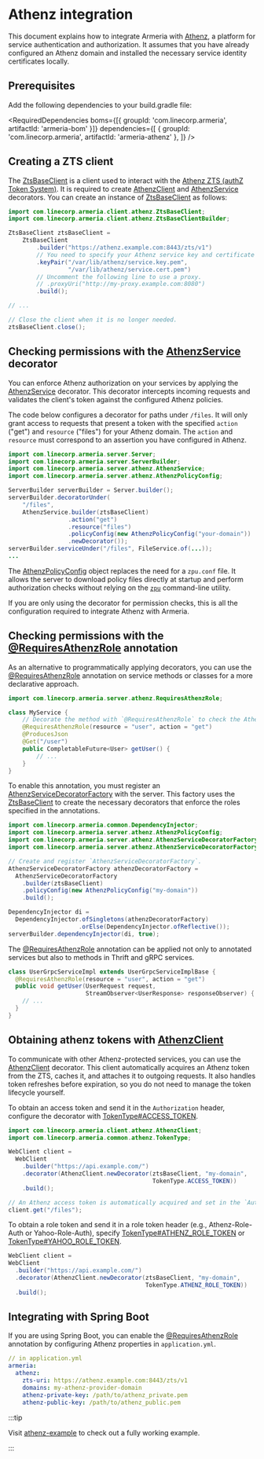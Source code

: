 
# Athenz integration

This document explains how to integrate Armeria with [Athenz](https://www.athenz.io/), a platform for service
authentication and authorization. It assumes that you have already configured an Athenz domain and installed
the necessary service identity certificates locally.

## Prerequisites

Add the following dependencies to your build.gradle file:

<RequiredDependencies
  boms={[{ groupId: 'com.linecorp.armeria', artifactId: 'armeria-bom' }]}
  dependencies={[
    { groupId: 'com.linecorp.armeria', artifactId: 'armeria-athenz' },
  ]}
/>

## Creating a ZTS client

The [ZtsBaseClient](type) is a client used to interact with the [Athenz ZTS (authZ Token System)](https://athenz.github.io/athenz/system_view/#zts-authz-token-system).
It is required to create [AthenzClient](type) and [AthenzService](type) decorators.
You can create an instance of [ZtsBaseClient](type) as follows:

```java
import com.linecorp.armeria.client.athenz.ZtsBaseClient;
import com.linecorp.armeria.client.athenz.ZtsBaseClientBuilder;

ZtsBaseClient ztsBaseClient =
    ZtsBaseClient
        .builder("https://athenz.example.com:8443/zts/v1")
        // You need to specify your Athenz service key and certificate files.
        .keyPair("/var/lib/athenz/service.key.pem",
                 "/var/lib/athenz/service.cert.pem")
        // Uncomment the following line to use a proxy.
        // .proxyUri("http://my-proxy.example.com:8080")
        .build();

// ...

// Close the client when it is no longer needed.
ztsBaseClient.close();
```

## Checking permissions with the [AthenzService](type) decorator

You can enforce Athenz authorization on your services by applying the [AthenzService](type) decorator.
This decorator intercepts incoming requests and validates the client's token against the configured Athenz policies.

The code below configures a decorator for paths under `/files`. It will only grant access to requests that
present a token with the specified `action` ("get") and `resource` ("files") for your Athenz domain.
The `action` and `resource` must correspond to an assertion you have configured in Athenz.

```java
import com.linecorp.armeria.server.Server;
import com.linecorp.armeria.server.ServerBuilder;
import com.linecorp.armeria.server.athenz.AthenzService;
import com.linecorp.armeria.server.athenz.AthenzPolicyConfig;

ServerBuilder serverBuilder = Server.builder();
serverBuilder.decoratorUnder(
    "/files",
    AthenzService.builder(ztsBaseClient)
                 .action("get")
                 .resource("files")
                 .policyConfig(new AthenzPolicyConfig("your-domain"))
                 .newDecorator());
serverBuilder.serviceUnder("/files", FileService.of(...));
...
```

The [AthenzPolicyConfig](type) object replaces the need for a `zpu.conf` file. It allows the server to download
policy files directly at startup and perform authorization checks without relying on the [`zpu`](https://athenz.github.io/athenz/setup_zpu/)
command-line utility.

If you are only using the decorator for permission checks, this is all the configuration required to integrate Athenz with Armeria.

## Checking permissions with the [@RequiresAthenzRole](type) annotation

As an alternative to programmatically applying decorators, you can use the [@RequiresAthenzRole](type) annotation
on service methods or classes for a more declarative approach.

```java
import com.linecorp.armeria.server.athenz.RequiresAthenzRole;

class MyService {
    // Decorate the method with `@RequiresAthenzRole` to check the Athenz role.
    @RequiresAthenzRole(resource = "user", action = "get")
    @ProducesJson
    @Get("/user")
    public CompletableFuture<User> getUser() {
        // ...
    }
}
```

To enable this annotation, you must register an [AthenzServiceDecoratorFactory](type) with the server.
This factory uses the [ZtsBaseClient](type) to create the necessary decorators that enforce the roles specified
in the annotations.

```java
import com.linecorp.armeria.common.DependencyInjector;
import com.linecorp.armeria.server.athenz.AthenzPolicyConfig;
import com.linecorp.armeria.server.athenz.AthenzServiceDecoratorFactory;
import com.linecorp.armeria.server.athenz.AthenzServiceDecoratorFactoryBuilder;

// Create and register `AthenzServiceDecoratorFactory`.
AthenzServiceDecoratorFactory athenzDecoratorFactory =
  AthenzServiceDecoratorFactory
    .builder(ztsBaseClient)
    .policyConfig(new AthenzPolicyConfig("my-domain"))
    .build();

DependencyInjector di =
  DependencyInjector.ofSingletons(athenzDecoratorFactory)
                    .orElse(DependencyInjector.ofReflective());
serverBuilder.dependencyInjector(di, true);
```

The [@RequiresAthenzRole](type) annotation can be applied not only to annotated services but also to methods in
Thrift and gRPC services.

```java
class UserGrpcServiceImpl extends UserGrpcServiceImplBase {
  @RequiresAthenzRole(resource = "user", action = "get")
  public void getUser(UserRequest request,
                      StreamObserver<UserResponse> responseObserver) {
    // ...
  }
}
```

## Obtaining athenz tokens with [AthenzClient](type)

To communicate with other Athenz-protected services, you can use the [AthenzClient](type) decorator.
This client automatically acquires an Athenz token from the ZTS, caches it, and attaches it to outgoing requests.
It also handles token refreshes before expiration, so you do not need to manage the token lifecycle yourself.

To obtain an access token and send it in the `Authorization` header, configure the decorator with [TokenType#ACCESS_TOKEN](type).

```java
import com.linecorp.armeria.client.athenz.AthenzClient;
import com.linecorp.armeria.common.athenz.TokenType;

WebClient client =
  WebClient
    .builder("https://api.example.com/")
    .decorator(AthenzClient.newDecorator(ztsBaseClient, "my-domain",
                                         TokenType.ACCESS_TOKEN))
    .build();

// An Athenz access token is automatically acquired and set in the `Authorization` header.
client.get("/files");
```

To obtain a role token and send it in a role token header (e.g., Athenz-Role-Auth or Yahoo-Role-Auth), specify
[TokenType#ATHENZ_ROLE_TOKEN](type) or [TokenType#YAHOO_ROLE_TOKEN](type).

```java
WebClient client =
WebClient
  .builder("https://api.example.com/")
  .decorator(AthenzClient.newDecorator(ztsBaseClient, "my-domain",
                                       TokenType.ATHENZ_ROLE_TOKEN))
  .build();
```

## Integrating with Spring Boot

If you are using Spring Boot, you can enable the [@RequiresAthenzRole](type) annotation
by configuring Athenz properties in `application.yml`.

```yaml
// in application.yml
armeria:
  athenz:
    zts-uri: https://athenz.example.com:8443/zts/v1
    domains: my-athenz-provider-domain
    athenz-private-key: /path/to/athenz_private.pem
    athenz-public-key: /path/to/athenz_public.pem
```

:::tip

Visit [athenz-example](https://github.com/line/armeria/tree/main/examples/athenz) to check out a fully working example.

:::
